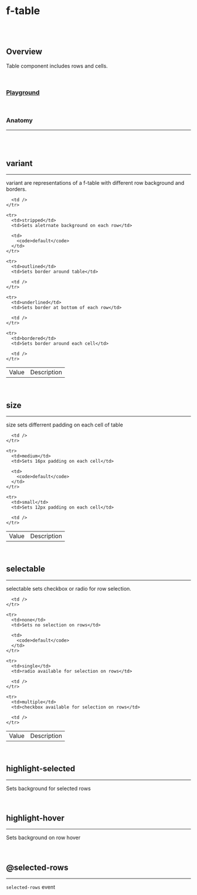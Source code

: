 
<Meta of={FTableStories} />

# f-table

<br />

<br />

## Overview

<f-divider />

Table component includes rows and cells.

<br />

### [Playground](/story/components-f-table--playground)

<Canvas>
	<Story of={FTableStories.Playground} />
</Canvas>

<br />

### Anatomy

<hr />

<br />

<Story of={FTableStories.Anatomy} />

<br />

## variant

<hr />

variant are representations of a f-table with different row background and borders.

<Canvas>
	<Story of={FTableStories.Variant} />
</Canvas>

<table className="custom-table">
  <tbody>
    <tr>
      <td>Value</td>
      <td>Description</td>

      <td />
    </tr>

    <tr>
      <td>stripped</td>
      <td>Sets aletrnate background on each row</td>

      <td>
        <code>default</code>
      </td>
    </tr>

    <tr>
      <td>outlined</td>
      <td>Sets border around table</td>

      <td />
    </tr>

    <tr>
      <td>underlined</td>
      <td>Sets border at bottom of each row</td>

      <td />
    </tr>

    <tr>
      <td>bordered</td>
      <td>Sets border around each cell</td>

      <td />
    </tr>

  </tbody>
</table>

<br />

## size

<hr />

size sets differrent padding on each cell of table

<Canvas>
	<Story of={FTableStories.Size} />
</Canvas>

<table className="custom-table">
  <tbody>
    <tr>
      <td>Value</td>
      <td>Description</td>

      <td />
    </tr>

    <tr>
      <td>medium</td>
      <td>Sets 16px padding on each cell</td>

      <td>
        <code>default</code>
      </td>
    </tr>

    <tr>
      <td>small</td>
      <td>Sets 12px padding on each cell</td>

      <td />
    </tr>

  </tbody>
</table>

<br />

## selectable

<hr />

selectable sets checkbox or radio for row selection.

<Canvas>
	<Story of={FTableStories.Selectable} />
</Canvas>

<table className="custom-table">
  <tbody>
    <tr>
      <td>Value</td>
      <td>Description</td>

      <td />
    </tr>

    <tr>
      <td>none</td>
      <td>Sets no selection on rows</td>

      <td>
        <code>default</code>
      </td>
    </tr>

    <tr>
      <td>single</td>
      <td>radio available for selection on rows</td>

      <td />
    </tr>

    <tr>
      <td>multiple</td>
      <td>checkbox available for selection on rows</td>

      <td />
    </tr>

  </tbody>
</table>

<br />

## highlight-selected

<hr />

Sets background for selected rows

<Canvas>
	<Story of={FTableStories.HighlightSelected} />
</Canvas>

<br />

## highlight-hover

<hr />

Sets background on row hover

<Canvas>
	<Story of={FTableStories.HighlightHover} />
</Canvas>

<br />

## @selected-rows

<hr />

`selected-rows` event

<Canvas>
	<Story of={FTableStories.SelectedRows} />
</Canvas>

<br />
